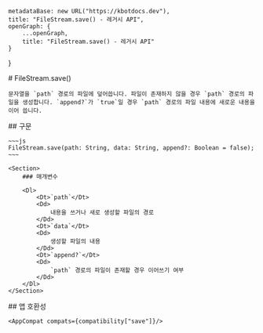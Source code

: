 
    metadataBase: new URL("https://kbotdocs.dev"),
    title: "FileStream.save() - 레거시 API",
    openGraph: {
        ...openGraph,
        title: "FileStream.save() - 레거시 API"
    }
}

<Section>
    # FileStream.save()

    문자열을 `path` 경로의 파일에 덮어씁니다. 파일이 존재하지 않을 경우 `path` 경로의 파일을 생성합니다. `append?`가 `true`일 경우 `path` 경로의 파일 내용에 새로운 내용을 이어 씁니다.
</Section>
<Section>
    ## 구문

    ~~~js
    FileStream.save(path: String, data: String, append?: Boolean = false);
    ~~~

    <Section>
        ### 매개변수

        <Dl>
            <Dt>`path`</Dt>
            <Dd>
                내용을 쓰거나 새로 생성할 파일의 경로
            </Dd>
            <Dt>`data`</Dt>
            <Dd>
                생성할 파일의 내용
            </Dd>
            <Dt>`append?`</Dt>
            <Dd>
                `path` 경로의 파일이 존재할 경우 이어쓰기 여부
            </Dd>
        </Dl>
    </Section>
</Section>
<Section>
    ## 앱 호환성

    <AppCompat compats={compatibility["save"]}/>
</Section>